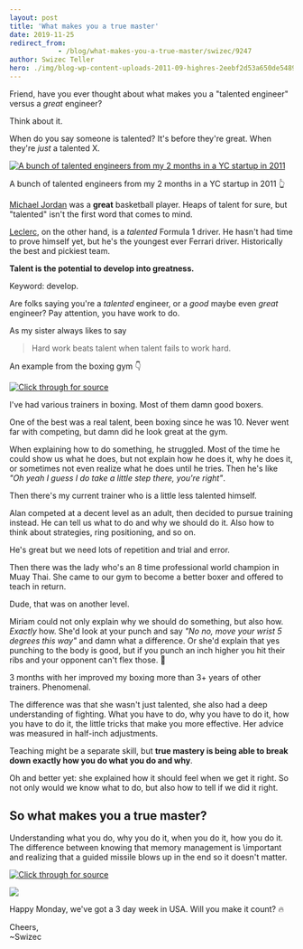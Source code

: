 ```yaml
---
layout: post
title: 'What makes you a true master'
date: 2019-11-25
redirect_from: 
            - /blog/what-makes-you-a-true-master/swizec/9247
author: Swizec Teller
hero: ./img/blog-wp-content-uploads-2011-09-highres-2eebf2d53a650de548943f24af86894bbb1d92ba1.jpg
---
```

Friend, have you ever thought about what makes you a "talented engineer" versus a _great_ engineer?





Think about it.



When do you say someone is talented? It's before they're great. When they're _just_ a talented X.



[![A bunch of talented engineers from my 2 months in a YC startup in 2011](./img/blog-wp-content-uploads-2011-09-highres-2eebf2d53a650de548943f24af86894bbb1d92ba1.jpg)](https://swizec.com/blog/i-went-through-yc-as-an-intern-heres-what-i-learned/swizec/2345)



A bunch of talented engineers from my 2 months in a YC startup in 2011 👆



[Michael Jordan](https://en.wikipedia.org/wiki/Michael_Jordan) was a **great** basketball player. Heaps of talent for sure, but "talented" isn't the first word that comes to mind.



[Leclerc](https://en.wikipedia.org/wiki/Charles_Leclerc), on the other hand, is a _talented_ Formula 1 driver. He hasn't had time to prove himself yet, but he's the youngest ever Ferrari driver. Historically the best and pickiest team.



**Talent is the potential to develop into greatness.**



Keyword: develop.



Are folks saying you're a _talented_ engineer, or a _good_ maybe even _great_ engineer? Pay attention, you have work to do.



As my sister always likes to say



> Hard work beats talent when talent fails to work hard.



An example from the boxing gym 👇





[![Click through for source](./img/techletter.app-screenshot-1574702332064.png)](https://twitter.com/Swizec/status/1116518357585371137)





I've had various trainers in boxing. Most of them damn good boxers.



One of the best was a real talent, been boxing since he was 10. Never went far with competing, but damn did he look great at the gym.



When explaining how to do something, he struggled. Most of the time he could show us what he does, but not explain how he does it, why he does it, or sometimes not even realize what he does until he tries. Then he's like _"Oh yeah I guess I do take a little step there, you're right"_.



Then there's my current trainer who is a little less talented himself.



Alan competed at a decent level as an adult, then decided to pursue training instead. He can tell us what to do and why we should do it. Also how to think about strategies, ring positioning, and so on.



He's great but we need lots of repetition and trial and error.



Then there was the lady who's an 8 time professional world champion in Muay Thai. She came to our gym to become a better boxer and offered to teach in return.



Dude, that was on another level.



Miriam could not only explain why we should do something, but also how. _Exactly_ how. She'd look at your punch and say _"No no, move your wrist 5 degrees this way"_ and damn what a difference. Or she'd explain that yes punching to the body is good, but if you punch an inch higher you hit their ribs and your opponent can't flex those. 🤯



3 months with her improved my boxing more than 3+ years of other trainers. Phenomenal.



The difference was that she wasn't just talented, she also had a deep understanding of fighting. What you have to do, why you have to do it, how you have to do it, the little tricks that make you more effective. Her advice was measured in half-inch adjustments.



Teaching might be a separate skill, but **true mastery is being able to break down exactly how you do what you do and why**.



Oh and better yet: she explained how it should feel when we get it right. So not only would we know what to do, but also how to tell if we did it right.



## So what makes you a true master?



Understanding what you do, why you do it, when you do it, how you do it. The difference between knowing that memory management is \\important and realizing that a guided missile blows up in the end so it doesn't matter.





[![Click through for source](./img/techletter.app-screenshot-1574702330108.png)](https://twitter.com/Swizec/status/1198685494667702273)





![](./img/media-EKKTyObXUAE2wId.png)



Happy Monday, we've got a 3 day week in USA. Will you make it count? 🔥



Cheers,  
~Swizec